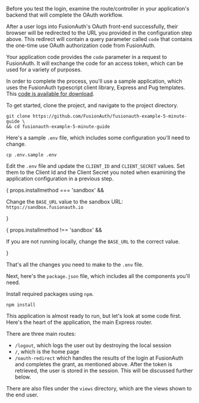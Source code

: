 ---
---

Before you test the login, examine the route/controller in your application's backend that will complete the OAuth workflow.

After a user logs into FusionAuth's OAuth front-end successfully, their browser will be redirected to the URL you provided in the configuration step above. This redirect will contain a query parameter called `code` that contains the one-time use OAuth authorization code from FusionAuth. 

Your application code provides the `code` parameter in a request to FusionAuth. It will exchange the code for an access token, which can be used for a variety of purposes.

In order to complete the process, you'll use a sample application, which uses the FusionAuth typescript client library, Express and Pug templates. This [code is available for download](https://github.com/FusionAuth/fusionauth-example-5-minute-guide).

To get started, clone the project, and navigate to the project directory.

```shell title="Get the Example Application Code"
git clone https://github.com/FusionAuth/fusionauth-example-5-minute-guide \
&& cd fusionauth-example-5-minute-guide
```

Here's a sample `.env` file, which includes some configuration you'll need to change.

<RemoteCode lang="ini"
            url="https://raw.githubusercontent.com/FusionAuth/fusionauth-example-5-minute-guide/main/.env.sample"
            title="The Contents Of the .env.sample File" />

```shell title="Copy .env.sample To .env"
cp .env.sample .env
```

Edit the `.env` file and update the `CLIENT_ID` and `CLIENT_SECRET` values. Set them to the Client Id and the Client Secret you noted when examining the application configuration in a previous step. 

{ props.installmethod === 'sandbox' &&
  <p>Change the <code>BASE_URL</code> value to the sandbox URL: <code>https://sandbox.fusionauth.io</code></p>
}

{ props.installmethod !== 'sandbox' &&
  <p>If you are not running locally, change the <code>BASE_URL</code> to the correct value.</p>
}

That's all the changes you need to make to the `.env` file.

Next, here's the `package.json` file, which includes all the components you'll need.

<RemoteCode title="The Contents Of the package.json File" url="https://raw.githubusercontent.com/FusionAuth/fusionauth-example-5-minute-guide/main/package.json" />

Install required packages using `npm`.

```shell title="Install Required Packages"
npm install
```

This application is almost ready to run, but let's look at some code first. Here's the heart of the application, the main Express router.

<RemoteCode lang="javascript"
            url="https://raw.githubusercontent.com/FusionAuth/fusionauth-example-5-minute-guide/main/routes/index.js"
            title="The Node.js Complete Express Router" />

There are three main routes:

* `/logout`, which logs the user out by destroying the local session
* `/`, which is the home page
* `/oauth-redirect` which handles the results of the login at FusionAuth and completes the grant, as mentioned above. After the token is retrieved, the user is stored in the session. This will be discussed further below.

There are also files under the `views` directory, which are the views shown to the end user.

